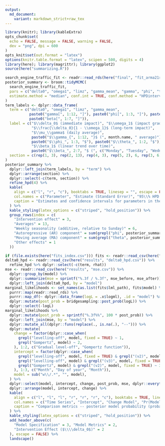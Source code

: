 ```yaml
---
output:
  md_document:
    variant: markdown_strict+raw_tex
---
```

\clearpage

\normalsize

```r
library(knitr); library(kableExtra)
opts_chunk$set(
  echo = FALSE, message = FALSE, warning = FALSE,
  dev = "png", dpi = 600
)
opts_knit$set(out.format = "latex")
options(knitr.table.format = "latex", scipen = 500, digits = 4)
library(here); library(magrittr); library(ggplot2)
source(here("summarizing.R"))
```

\section*{Appendix}

```r
search_engine_traffic_fit <- readr::read_rds(here("final", "fit_arma21r3ev3-longer.rds"))
posterior_summary <- broom::tidyMCMC(
  search_engine_traffic_fit,
  pars = c("delta0", "omega1", "limz", "gamma_mean", "gamma", "phi", "theta", "beta"),
  estimate.method = "median", conf.int = TRUE, conf.method = "HPDinterval"
)
term_labels <- dplyr::data_frame(
  term = c("delta0", "omega1", "limz", "gamma_mean",
           paste0("gamma[", 1:12, "]"), paste0("phi[", 1:3, "]"), paste0("theta[", 1:2, "]"),
           paste0("beta[", 1:7, "]")),
  label = c("$\\delta_0$ (immediate impact)", "$\\omega_1$ (impact gradation)",
            "$\\frac{\\delta_0}{1 - \\omega_1}$ (long-term impact)",
            "$\\mu_\\gamma$ (daily average)",
            paste0("$\\gamma_{", 1:12, "}$ (", month.name, " average)"),
            paste0("$\\phi_", 1:3, "$"), paste0("$\\theta_", 1:2, "$"),
            "$\\beta_1$ (linear trend over time)",
            paste0("$\\beta_", 2:7, "$ (", c("Monday", "Tuesday", "Wednesday", "Thursday", "Friday", "Saturday"), ")")),
  section = c(rep(1, 3), rep(2, 13), rep(4, 3), rep(5, 2), 6, rep(3, 6))
)
posterior_summary %>%
  dplyr::left_join(term_labels, by = "term") %>%
  dplyr::arrange(section) %>%
  dplyr::select(-c(term, section)) %>%
  refine_hpd(4) %>%
  kable(
    align = c("l", "r", "c"), booktabs = TRUE, linesep = "", escape = FALSE,
    col.names = c("Parameter", "Estimate (Standard Error)", "95\\% HPD Interval"),
    caption = "Estimates and confidence intervals for parameters in the model of desktop traffic to the Italian Wikipedia from all recognized search engines The model was fit to pageview counts \\emph{in millions}. For example, when reading the table, $\\beta_2 = 0.56$ indicates more 560K pageviews on average on Monday relative to Sunday."
  ) %>%
  kable_styling(latex_options = c("striped", "hold_position")) %>%
  group_rows(index = c(
    "Intervention effect" = 3,
    "Averages" = 13,
    "Weekly seasonality (additive, relative to Sunday)" = 6,
    "Autoregressive (AR) component" = sum(grepl("phi", posterior_summary$term)),
    "Moving average (MA) component" = sum(grepl("theta", posterior_summary$term)),
    "Other effects" = 1
  ))
```

\newpage

```r
if (file.exists(here("fits_index.csv"))) fits <- readr::read_csv(here("fits_index.csv"))
delta0_hpd <- readr::read_csv(here("results", "delta0_hpd.csv")) %>%
  refine_hpd %>% dplyr::select(-c(term, rhat))
mse <- readr::read_csv(here("results", "mse.csv")) %>%
  dplyr::group_by(model) %>%
  dplyr::summarize(mse = sprintf("%.3f / %.3f", mse_before, mse_after)) %>%
  dplyr::left_join(delta0_hpd, by = "model")
marginal_likelihoods <- set_names(as.list(fits$lml_path), fits$model) %>%
  purrr::map(readr::read_rds) %>%
  purrr::map_df(~ dplyr::data_frame(logL = .x$logml), .id = "model") %>%
  dplyr::mutate(post_prob = bridgesampling::post_prob(logL)) %>%
  dplyr::select(-logL)
marginal_likelihoods %>%
  dplyr::mutate(post_prob = sprintf("%.3f%%", 100 * post_prob)) %>%
  dplyr::left_join(mse, by = "model") %>%
  dplyr::mutate_all(dplyr::funs(replace(., is.na(.), "--"))) %>%
  dplyr::mutate(
    change = factor(dplyr::case_when(
      grepl("levelling-off", model, fixed = TRUE) ~ 1,
      grepl("Gompertz", model) ~ 2,
    ), 1:2, c("Gradual level-off", "Gompertz function")),
    intercept = factor(dplyr::case_when(
      grepl("levelling-off", model, fixed = TRUE) & grepl("(v2)", model, fixed = TRUE) ~ 1,
      grepl("levelling-off", model) & grepl("(v3)", model, fixed = TRUE) ~ 2,
      grepl("Gompertz", model) & grepl("(v2)", model, fixed = TRUE) ~ 3,
    ), 1:3, c("Month", "Day of year", "Month")),
    model = sub("w\\/.*", "", model),
  ) %>%
  dplyr::select(model, intercept, change, post_prob, mse, dplyr::everything()) %>%
  dplyr::arrange(model, intercept, change) %>%
  kable(
    align = c("l", "l", "l", "r", "r", "r", "c"), booktabs = TRUE, linesep = "",
    col.names = c("Time Series", "Intercept", "Change Model", "Pr(Model|Data)", "MSE (Before/After)", "Estimate (SE)", "95% CI"),
    caption = "Comparison metrics -- posterior model probability (probability of model given data) and mean squared error (MSE) of predictions before and after intervention (smaller is better) -- of various models of desktop traffic from search engines, with point estimate, standard error (SE), and 95\\% credible interval from the fitted models for intervention effect $\\delta_0$. These were quickly fitted to aid model selection, so the estimates in the final model differ due to more extensive MCMC sampling for final inference."
  ) %>%
  kable_styling(latex_options = c("striped", "hold_position")) %>%
  add_header_above(c(
    "Model Specification" = 3, "Model Metrics" = 2,
    "Intervention Effect ($\\\\delta_0$)" = 2
  ), escape = FALSE) %>%
  landscape()
```
